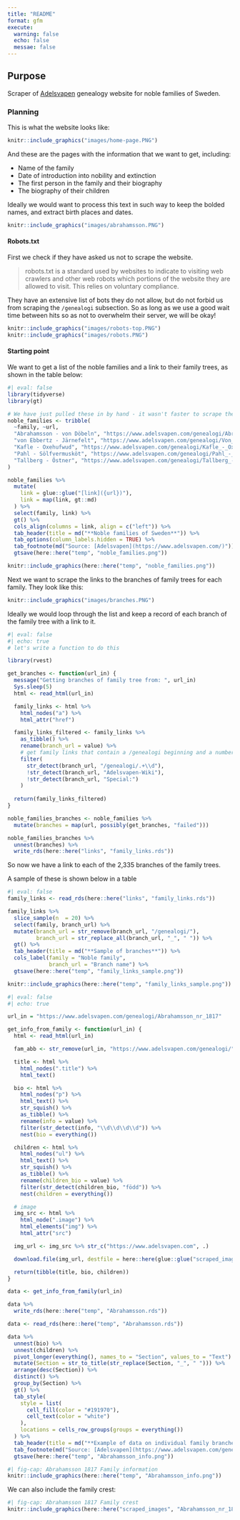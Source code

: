 ```yaml
---
title: "README"
format: gfm
execute: 
  warning: false
  echo: false
  messae: false
---
```


## Purpose

Scraper of [Adelsvapen](https://www.adelsvapen.com/genealogi/Huvudsida) genealogy website for noble families of Sweden.

### Planning

This is what the website looks like:

```r
knitr::include_graphics("images/home-page.PNG")
```

And these are the pages with the information that we want to get, including:

- Name of the family
- Date of introduction into nobility and extinction
- The first person in the family and their biography
- The biography of their children

Ideally we would want to process this text in such way to keep the bolded names, and extract birth places and dates.

```r
knitr::include_graphics("images/abrahamsson.PNG")
```

#### Robots.txt

First we check if they have asked us not to scrape the website.

<blockquote>

robots.txt is a standard used by websites to indicate to visiting web crawlers and other web robots which portions of the website they are allowed to visit. This relies on voluntary compliance.

</blockquote>

They have an extensive list of bots they do not allow, but do not forbid us from scraping the `/genealogi` subsection. So as long as we use a good wait time between hits so as not to overwhelm their server, we will be okay!

```r
knitr::include_graphics("images/robots-top.PNG")
knitr::include_graphics("images/robots.PNG")
```

#### Starting point

We want to get a list of the noble families and a link to their family trees, as shown in the table below:

```r
#| eval: false
library(tidyverse)
library(gt)

# We have just pulled these in by hand - it wasn't faster to scrape them.
noble_families <- tribble(
  ~family, ~url,
  "Abrahamsson - von Döbeln", "https://www.adelsvapen.com/genealogi/Abrahamsson_-_von_D%C3%B6beln",
  "von Ebbertz - Järnefelt", "https://www.adelsvapen.com/genealogi/Von_Ebbertz_-_J%C3%A4rnefelt",
  "Kafle - Oxehufwud", "https://www.adelsvapen.com/genealogi/Kafle_-_Oxehufwud",
  "Pahl - Sölfvermusköt", "https://www.adelsvapen.com/genealogi/Pahl_-_S%C3%B6lfvermusk%C3%B6t",
  "Tallberg - Östner", "https://www.adelsvapen.com/genealogi/Tallberg_-_%C3%96stner"
)

noble_families %>% 
  mutate(
    link = glue::glue("[link]({url})"),
    link = map(link, gt::md)
  ) %>%
  select(family, link) %>%
  gt() %>%
  cols_align(columns = link, align = c("left")) %>%
  tab_header(title = md("**Noble families of Sweden**")) %>%
  tab_options(column_labels.hidden = TRUE) %>% 
  tab_footnote(md("Source: [Adelsvapen](https://www.adelsvapen.com/)")) %>% 
  gtsave(here::here("temp", "noble_families.png"))
```

```r
knitr::include_graphics(here::here("temp", "noble_families.png"))
```


Next we want to scrape the links to the branches of family trees for each family. They look like this:

```r
knitr::include_graphics("images/branches.PNG")
```

Ideally we would loop through the list and keep a record of each branch of the family tree with a link to it.

```r
#| eval: false
#| echo: true
# let's write a function to do this

library(rvest)

get_branches <- function(url_in) {
  message("Getting branches of family tree from: ", url_in)
  Sys.sleep(5)
  html <- read_html(url_in)

  family_links <- html %>%
    html_nodes("a") %>%
    html_attr("href")

  family_links_filtered <- family_links %>%
    as_tibble() %>%
    rename(branch_url = value) %>%
    # get family links that contain a /genealogi beginning and a number
    filter(
      str_detect(branch_url, "/genealogi/.+\\d"),
      !str_detect(branch_url, "Adelsvapen-Wiki"),
      !str_detect(branch_url, "Special:")
    )
  
  return(family_links_filtered)
}

noble_families_branches <- noble_families %>% 
  mutate(branches = map(url, possibly(get_branches, "failed")))

noble_families_branches %>% 
  unnest(branches) %>% 
  write_rds(here::here("links", "family_links.rds"))
```

So now we have a link to each of the 2,335 branches of the family trees.

A sample of these is shown below in a table

```r
#| eval: false
family_links <- read_rds(here::here("links", "family_links.rds"))

family_links %>% 
  slice_sample(n  = 20) %>% 
  select(family, branch_url) %>% 
  mutate(branch_url = str_remove(branch_url, "/genealogi/"),
         branch_url = str_replace_all(branch_url, "_", " ")) %>% 
  gt() %>% 
  tab_header(title = md("**Sample of branches**")) %>% 
  cols_label(family = "Noble family",
             branch_url = "Branch name") %>% 
  gtsave(here::here("temp", "family_links_sample.png"))
```

```r
knitr::include_graphics(here::here("temp", "family_links_sample.png"))
```


```r
#| eval: false
#| echo: true

url_in = "https://www.adelsvapen.com/genealogi/Abrahamsson_nr_1817"

get_info_from_family <- function(url_in) {
  html <- read_html(url_in)

  fam_abb <- str_remove(url_in, "https://www.adelsvapen.com/genealogi/")

  title <- html %>%
    html_nodes(".title") %>%
    html_text()

  bio <- html %>%
    html_nodes("p") %>%
    html_text() %>%
    str_squish() %>%
    as_tibble() %>%
    rename(info = value) %>%
    filter(str_detect(info, "\\d\\d\\d\\d")) %>%
    nest(bio = everything())

  children <- html %>%
    html_nodes("ul") %>%
    html_text() %>%
    str_squish() %>%
    as_tibble() %>%
    rename(children_bio = value) %>%
    filter(str_detect(children_bio, "född")) %>%
    nest(children = everything())

  # image
  img_src <- html %>%
    html_node(".image") %>%
    html_elements("img") %>%
    html_attr("src")

  img_url <- img_src %>% str_c("https://www.adelsvapen.com", .)

  download.file(img_url, destfile = here::here(glue::glue("scraped_images/{fam_abb}.jpg")), mode = "wb")

  return(tibble(title, bio, children))
}

data <- get_info_from_family(url_in)

data %>% 
  write_rds(here::here("temp", "Abrahamsson.rds"))

data <- read_rds(here::here("temp", "Abrahamsson.rds"))

data %>%
  unnest(bio) %>%
  unnest(children) %>%
  pivot_longer(everything(), names_to = "Section", values_to = "Text") %>%
  mutate(Section = str_to_title(str_replace(Section, "_", " "))) %>%
  arrange(desc(Section)) %>%
  distinct() %>%
  group_by(Section) %>%
  gt() %>%
  tab_style(
    style = list(
      cell_fill(color = "#191970"),
      cell_text(color = "white")
    ),
    locations = cells_row_groups(groups = everything())
  ) %>%
  tab_header(title = md("**Example of data on individual family branches**")) %>%
  tab_footnote(md("Source: [Adelsvapen](https://www.adelsvapen.com/genealogi/Abrahamsson_nr_1817)")) %>% 
  gtsave(here::here("temp", "Abrahamsson_info.png"))

```

```r
#| fig-cap: Abrahamsson 1817 Family information
knitr::include_graphics(here::here("temp", "Abrahamsson_info.png"))
```


We can also include the family crest:

```r
#| fig-cap: Abrahamsson 1817 Family crest
knitr::include_graphics(here::here("scraped_images", "Abrahamsson_nr_1817.jpg"))
```

